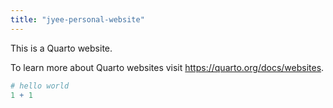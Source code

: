 ```yaml
---
title: "jyee-personal-website"
---
```


This is a Quarto website.

To learn more about Quarto websites visit <https://quarto.org/docs/websites>.

```r
# hello world
1 + 1
```
